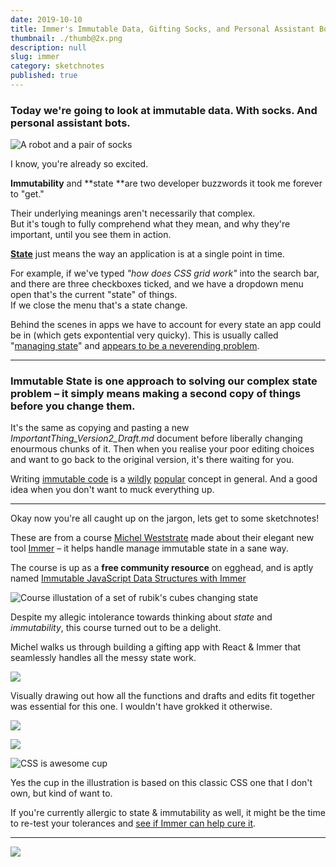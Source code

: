 ```yaml
---
date: 2019-10-10
title: Immer's Immutable Data, Gifting Socks, and Personal Assistant Bots
thumbnail: ./thumb@2x.png
description: null
slug: immer
category: sketchnotes
published: true
---
```



<SketchesContainer>

### Today we're going to look at **immutable data**. With socks. And personal assistant bots.

![A robot and a pair of socks](./robo-socks.png)

I know, you're already so excited.

**Immutability** and **state **are two developer buzzwords it took me forever to "get."

Their underlying meanings aren't necessarily that complex.  
But it's tough to fully comprehend what they mean, and why they're important, until you see them in action.


[**State**](https://en.wikipedia.org/wiki/State_(computer_science)) just means the way an application is at a single point in time.

For example, if we've typed _"how does CSS grid work"_ into the search bar, and there are three checkboxes ticked, and we have a dropdown menu open that's the current "state" of things.  
If we close the menu that's a state change. 

Behind the scenes in apps we have to account for every state an app could be in (which gets expontential very quicky). This is usually called "[managing state](https://codeburst.io/state-management-in-javascript-15d0d98837e1)" and [appears to be a neverending problem](https://medium.com/razroo/the-history-of-javascript-state-management-in-2019-161491d588ed).

---

### **Immutable State** is one approach to solving our complex state problem – it simply means making a second copy of things before you change them.  

It's the same as copying and pasting a new _ImportantThing_Version2_Draft.md_ document before liberally changing enourmous chunks of it.
Then when you realise your poor editing choices and want to go back to the original version, it's there waiting for you.

Writing [immutable code](https://en.wikipedia.org/wiki/Immutable_object) is a [wildly](https://medium.com/tribalscale/understanding-immutability-fdd627b66e58) [popular](https://itnext.io/why-concept-of-immutability-is-so-damn-important-for-a-beginner-front-end-developer-8da85b565c8e) concept in general. And a good idea when you don't want to muck everything up.  

---

Okay now you're all caught up on the jargon, lets get to some sketchnotes!

These are from a course [Michel Weststrate](https://twitter.com/mweststrate) made about their elegant new tool [Immer](https://immerjs.github.io/immer/docs/introduction) – it helps handle manage immutable state in a sane way.

The course is up as a **free community resource** on egghead, and is aptly named [Immutable JavaScript Data Structures with Immer](https://egghead.io/courses/immutable-javascript-data-structures-with-immer?af=54fd64) 

<Link to="https://egghead.io/courses/immutable-javascript-data-structures-with-immer?af=54fd64">

<img alt="Course illustation of a set of rubik's cubes changing state" style="max-width: 100%" src="https://og-image-egghead-course.now.sh/immutable-javascript-data-structures-with-immer" />

</Link>

Despite my allegic intolerance towards thinking about _state_ and _immutability_, this course turned out to be a delight.  
 
 Michel walks us through building a gifting app with React & Immer that seamlessly handles all the messy state work.

![](./immer-1.png)

Visually drawing out how all the functions and drafts and edits fit together was essential for this one. I wouldn't have grokked it otherwise.

![](./immer-2.png)

![](./immer-3.png)

<TwoCol>

<img style="max-width: 90%;" alt="CSS is awesome cup" src="https://images-na.ssl-images-amazon.com/images/I/51graM2SdzL._SX466_.jpg" />

Yes the cup in the illustration is based on this classic CSS one that I don't own, but kind of want to.

</TwoCol>

If you're currently allergic to state & immutability as well, it might be the time to re-test your tolerances and [see if Immer can help cure it](https://egghead.io/courses/immutable-javascript-data-structures-with-immer). 

---

<FullSketchnote coursename="Immutable JavaScript Data Structures with Immer" courselink="https://egghead.io/courses/immutable-javascript-data-structures-with-immer?rc=272bjb">

![](./immer-mini.png)

</FullSketchnote>

</SketchesContainer>